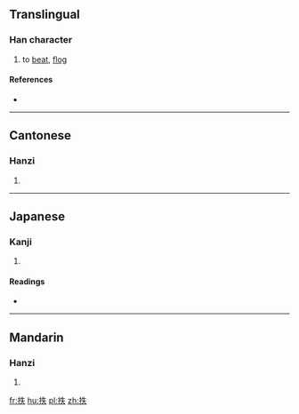 ==Translingual==

===Han character===
{{Han char|rn=64|rad=手|as=05|sn=8|four=5503<sub>0</sub>|canj=手竹手人 (QHQO)|ids=⿰[[扌]][[失]]}}

# to [[beat]], [[flog]]

====References====
* {{Han ref|kx=0423.140|dkj=11922|dj=0771.130|hdz=31853.050|uh=62B6|ud=25270|bh=CCB8|bd=52408}}

----

==Cantonese==

===Hanzi===
{{yue-hanzi|jyut=[[cik1]], [[maat3]], [[mut3]]|y=chik1, maat3, mut3}}

# {{defn|lang=yue|sort=手05}}

----

==Japanese==

===Kanji===
{{ja-kanji|grade=|rs=手05}}

# {{defn|lang=ja|sort=手05}}

====Readings====
* {{ja-readings|on=[[ちつ]] (chitsu), [[ちち]] (chichi)|kun=[[むちうつ]] (muchiutsu)}}

----

==Mandarin==

===Hanzi===
{{cmn-hanzi|pin=[[chì]] ([[chi4]])|wg=ch'ih<sup>4</sup>}}

# {{defn|lang=cmn|sort=手05}}

[[fr:抶]]
[[hu:抶]]
[[pl:抶]]
[[zh:抶]]